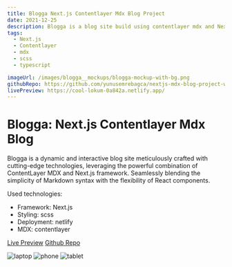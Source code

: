 ```yaml
---
title: Blogga Next.js Contentlayer Mdx Blog Project
date: 2021-12-25
description: Blogga is a blog site build using contentlayer mdx and Next.js framework.
tags:
  - Next.js
  - Contentlayer
  - mdx
  - scss
  - typescript

imageUrl: /images/blogga__mockups/blogga-mockup-with-bg.png
githubRepo: https://github.com/yunusemrebagca/nextjs-mdx-blog-project-with-contentlayer
livePreview: https://cool-lokum-0a842a.netlify.app/
---
```


# Blogga: Next.js Contentlayer Mdx Blog

Blogga is a dynamic and interactive blog site meticulously crafted with cutting-edge technologies, leveraging the powerful combination of ContentLayer MDX and Next.js framework. Seamlessly blending the simplicity of Markdown syntax with the flexibility of React components.

Used technologies:

- Framework: Next.js
- Styling: scss
- Deployment: netlify
- MDX: contentlayer

[Live Preview](https://cool-lokum-0a842a.netlify.app/)
[Github Repo](https://github.com/yunusemrebagca/nextjs-mdx-blog-project-with-contentlayer)

![laptop](/images/blogga__mockups/laptop.png)
![phone](/images/blogga__mockups/phone.png)
![tablet](/images/blogga__mockups/tablet.png)
